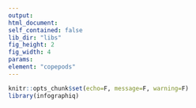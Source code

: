 ```yaml
---
output:
html_document:
self_contained: false
lib_dir: "libs"
fig_height: 2
fig_width: 4
params:
element: "copepods"
---
```


```r
knitr::opts_chunk$set(echo=F, message=F, warning=F)
library(infographiq)
```

<base target="_parent">
